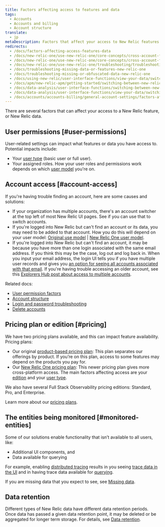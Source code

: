 ```yaml
---
title: Factors affecting access to features and data
tags:
  - Accounts
  - Accounts and billing
  - Account structure
translate:
  - jp
metaDescription: Factors that affect your access to New Relic features and data.
redirects:
  - /docs/factors-affecting-access-features-data
  - /docs/new-relic-one/use-new-relic-one/core-concepts/cross-account-features-security-new-relic-one
  - /docs/new-relic-one/use-new-relic-one/core-concepts/cross-account-features-security
  - /docs/new-relic-one/use-new-relic-one/troubleshooting/troubleshooting-missing-or-obfuscated-data-new-relic-one
  - /docs/troubleshooting-missing-data-or-features-new-relic-one
  - /docs/troubleshooting-missing-or-obfuscated-data-new-relic-one
  - /docs/using-new-relic/user-interface-functions/view-your-data/switch-between-new-relic-products
  - /docs/apm/new-relic-apm/getting-started/switching-between-new-relic-products
  - /docs/data-analysis/user-interface-functions/switching-between-new-relic-products
  - /docs/data-analysis/user-interface-functions/view-your-data/switching-between-new-relic-products
  - /docs/accounts/accounts-billing/general-account-settings/factors-affecting-access-features-data
---
```


There are several factors that can affect your access to a New Relic feature, or New Relic data. 

## User permissions [#user-permissions]

User-related settings can impact what features or data you have access to. Potential impacts include: 

* Your [user type](/docs/accounts/accounts-billing/new-relic-one-user-management/new-relic-one-user-model-understand-user-structure/#user-type) (basic user or full user).  
* Your assigned roles. How your user roles and permissions work depends on which [user model](/docs/accounts/original-accounts-billing/original-product-based-pricing/overview-changes-pricing-user-model/#user-models) you're on.

## Account access [#account-access]

If you're having trouble finding an account, here are some causes and solutions: 

* If your organization has multiple accounts, there's an account switcher at the top left of most New Relic UI pages. See if you can use that to switch accounts. 
* If you're logged into New Relic but can't find an account or its data, you may need to be added to that account. How you do this will depend on your user model: [Original use model](/docs/accounts/original-accounts-billing/original-users-roles/original-account-structure) \| [New Relic One user model](/docs/accounts/accounts-billing/account-structure/new-relic-account-structure/#account-access). 
* If you're logged into New Relic but can't find an account, it may be because you have more than one login associated with the same email address. If you think this may be the case, log out and log back in. When you input your email address, the login UI tells you if you have multiple user records and gives you [an option for seeing all accounts associated with that email](/docs/accounts/accounts-billing/account-setup/troubleshoot-new-relics-password-email-address-login-problems/#verify-email). If you're having trouble accessing an older account, see this [Explorers Hub post about access to multiple accounts](https://discuss.newrelic.com/t/relic-solution-so-youve-created-a-new-account-and-cant-seem-to-access-your-old-account/113122).

Related docs:

* [User permission factors](#user-permissions)
* [Account structure](/docs/accounts/accounts-billing/new-relic-one-pricing-users/account-user-structure)
* [Login and password troubleshooting](/docs/accounts/install-new-relic/account-setup/troubleshoot-password-email-address-login-problems)
* [Delete accounts](/docs/accounts/accounts-billing/account-setup/downgradecancel-account#cancel-single-account)

## Pricing plan or edition [#pricing]

We have two pricing plans available, and this can impact feature availability. Pricing plans:

* Our original [product-based pricing plan](/docs/accounts/original-accounts-billing/product-pricing/product-based-pricing): This plan separates our offerings by product. If you’re on this plan, access to some features may depend on the products you pay for.
* Our [New Relic One pricing plan](/docs/new-relic-one-pricing-billing): This newer pricing plan gives more cross-platform access. The main factors affecting access are your [edition](https://newrelic.com/pricing) and your [user type](/docs/users-roles#user-type).

We also have several Full Stack Observability pricing editions: Standard, Pro, and Enterprise.

Learn more about our [pricing plans](/docs/transition-guide-our-new-pricing-plan-user-model).

## The entities being monitored [#monitored-entities]

Some of our solutions enable functionality that isn’t available to all users, like:

* Additional UI components, and
* Data available for querying

For example, enabling [distributed tracing](/docs/understand-dependencies/distributed-tracing/get-started/introduction-distributed-tracing) results in you seeing [trace data in the UI](/docs/understand-dependencies/distributed-tracing/ui-data/understand-use-distributed-trace-ui) and in having trace data available for [querying](/docs/using-new-relic/data/understand-data/query-new-relic-data).

If you are missing data that you expect to see, see [Missing data](/docs/using-new-relic/cross-product-functions/troubleshooting/not-seeing-data).

## Data retention

Different types of New Relic data have different data retention periods. Once data has passed a given data retention point, it may be deleted or be aggregated for longer term storage. For details, see [Data retention](/docs/manage-stored-data).
